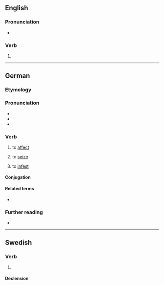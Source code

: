 {{also|Befällen}}
==English==

===Pronunciation===
* {{IPA|/bɪˈfɑlən/|lang=en}}

===Verb===
{{head|en|past participle|cat2=irregular past participles}}

# {{inflection of|befall||past|part|lang=en}}

----

==German==

===Etymology===
{{rfe|de|{{prefix|de|be|fallen}}? From GMH _? From GOH _?}}

===Pronunciation===
* {{IPA|/bəˈfaln̩/|/bəˈfalən/|lang=de}}
* {{audio|De-befallen.ogg|Audio|lang=de}}
* {{hyphenation|be|fal|len|lang=de}}

===Verb===
{{de-verb-strong|class=7|befällt|befiel|befallen|past subjunctive=befiele}}

# {{lb|de|of a disease}} to [[affect]]
# {{lb|de|of fear, desire, etc.}} to [[seize]]
# to [[infest]]

====Conjugation====
{{de-conj-strong|befall|befiel|befallen|h||befäll||a|||a}}

====Related terms====
* {{l|de|Befall}}

===Further reading===
* {{R:Duden}}

----

==Swedish==

===Verb===
{{head|sv|verb form}}

# {{lb|sv|nonstandard}} {{sv-verb-form-past|befalla}}

====Declension====
{{sv-adj-pastpart|en-stem=befall}}